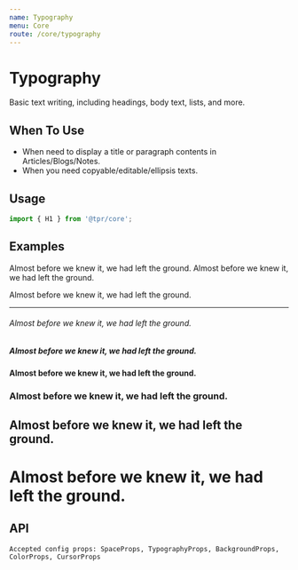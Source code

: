 ```yaml
---
name: Typography
menu: Core
route: /core/typography
---
```



# Typography

Basic text writing, including headings, body text, lists, and more.

## When To Use

- When need to display a title or paragraph contents in Articles/Blogs/Notes.
- When you need copyable/editable/ellipsis texts.

## Usage

```js
import { H1 } from '@tpr/core';
```

## Examples

<Playground>
	<Text tag="p">Almost before we knew it, we had left the ground.</Text>
	<Span>Almost before we knew it, we had left the ground.</Span>
	<P>Almost before we knew it, we had left the ground.</P>
	<Hr cfg={{ my: 4 }} />
	<H6 cfg={{ mt: 2 }}>Almost before we knew it, we had left the ground.</H6>
	<H5 cfg={{ mt: 2 }}>Almost before we knew it, we had left the ground.</H5>
	<H4 cfg={{ mt: 2 }}>Almost before we knew it, we had left the ground.</H4>
	<H3 cfg={{ mt: 2 }}>Almost before we knew it, we had left the ground.</H3>
	<H2 cfg={{ mt: 2 }}>Almost before we knew it, we had left the ground.</H2>
	<H1 cfg={{ mt: 2 }}>Almost before we knew it, we had left the ground.</H1>
</Playground>

## API

```
Accepted config props: SpaceProps, TypographyProps, BackgroundProps, ColorProps, CursorProps
```

<Props of={H1} />
